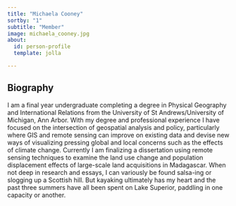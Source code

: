 ```yaml
---
title: "Michaela Cooney"
sortby: "1"
subtitle: "Member"
image: michaela_cooney.jpg
about:
  id: person-profile
  template: jolla

---
```


:::{#person-profile}
:::

## Biography
I am a final year undergraduate completing a degree in Physical Geography and International Relations from the University of St Andrews/University of Michigan, Ann Arbor. With my degree and professional experience I have focused on the intersection of geospatial analysis and policy, particularly where GIS and remote sensing can improve on existing data and devise new ways of visualizing pressing global and local concerns such as the effects of climate change. Currently I am finalizing a dissertation using remote sensing techniques to examine the land use change and population displacement effects of large-scale land acquisitions in Madagascar. When not deep in research and essays, I can variously be found salsa-ing or slogging up a Scottish hill. But kayaking ultimately has my heart and the past three summers have all been spent on Lake Superior, paddling in one capacity or another. 

